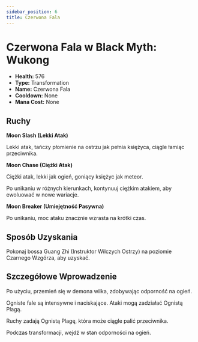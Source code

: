 ```yaml
---
sidebar_position: 6
title: Czerwona Fala
---
```


# Czerwona Fala w Black Myth: Wukong

- **Health:** 576
- **Type:** Transformation
- **Name:** Czerwona Fala
- **Cooldown:** None
- **Mana Cost:** None

## Ruchy

**Moon Slash (Lekki Atak)**

Lekki atak, tańczy płomienie na ostrzu jak pełnia księżyca, ciągle łamiąc przeciwnika.

**Moon Chase (Ciężki Atak)**

Ciężki atak, lekki jak ogień, goniący księżyc jak meteor.

Po unikaniu w różnych kierunkach, kontynuuj ciężkim atakiem, aby ewoluować w nowe wariacje.

**Moon Breaker (Umiejętność Pasywna)**

Po unikaniu, moc ataku znacznie wzrasta na krótki czas.

## Sposób Uzyskania

Pokonaj bossa Guang Zhi (Instruktor Wilczych Ostrzy) na poziomie Czarnego Wzgórza, aby uzyskać.

## Szczegółowe Wprowadzenie

Po użyciu, przemień się w demona wilka, zdobywając odporność na ogień.

Ogniste fale są intensywne i naciskające. Ataki mogą zadziałać Ognistą Plagą.

Ruchy zadają Ognistą Plagę, która może ciągle palić przeciwnika.

Podczas transformacji, wejdź w stan odporności na ogień.